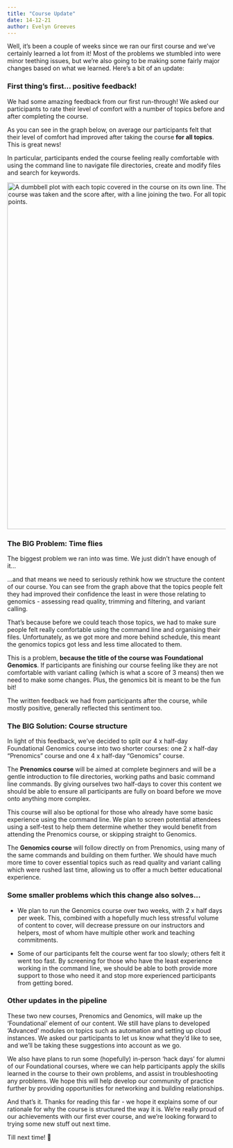 ```yaml
---
title: "Course Update"
date: 14-12-21
author: Evelyn Greeves
---
```


Well, it's been a couple of weeks since we ran our first course and we've certainly learned a lot from it! Most of the problems we stumbled into were minor teething issues, but we're also going to be making some fairly major changes based on what we learned. Here's a bit of an update:

### First thing's first\... positive feedback!

We had some amazing feedback from our first run-through! We asked our participants to rate their level of comfort with a number of topics before and after completing the course.

As you can see in the graph below, on average our participants felt that their level of comfort had improved after taking the course **for all topics**. This is great news!

In particular, participants ended the course feeling really comfortable with using the command line to navigate file directories, create and modify files and search for keywords.

<img src="dumbbell plot g_11_21.png" alt="A dumbbell plot with each topic covered in the course on its own line. The graph indicates the rating given before the course was taken and the score after, with a line joining the two. For all topics the score increases, usually by two or so points." width="800" height="auto">

### The BIG Problem: Time flies

The biggest problem we ran into was time. We just didn't have enough of it\...

\...and that means we need to seriously rethink how we structure the content of our course. You can see from the graph above that the topics people felt they had improved their confidence the least in were those relating to genomics - assessing read quality, trimming and filtering, and variant calling.

That's because before we could teach those topics, we had to make sure people felt really comfortable using the command line and organising their files. Unfortunately, as we got more and more behind schedule, this meant the genomics topics got less and less time allocated to them.

This is a problem, **because the title of the course was Foundational Genomics**. If participants are finishing our course feeling like they are not comfortable with variant calling (which is what a score of 3 means) then we need to make some changes. Plus, the genomics bit is meant to be the fun bit!

The written feedback we had from participants after the course, while mostly positive, generally reflected this sentiment too.

### The BIG Solution: Course structure

In light of this feedback, we've decided to split our 4 x half-day Foundational Genomics course into two shorter courses: one 2 x half-day "Prenomics" course and one 4 x half-day "Genomics" course.

The **Prenomics course** will be aimed at complete beginners and will be a gentle introduction to file directories, working paths and basic command line commands. By giving ourselves two half-days to cover this content we should be able to ensure all participants are fully on board before we move onto anything more complex.

This course will also be optional for those who already have some basic experience using the command line. We plan to screen potential attendees using a self-test to help them determine whether they would benefit from attending the Prenomics course, or skipping straight to Genomics.

The **Genomics course** will follow directly on from Prenomics, using many of the same commands and building on them further. We should have much more time to cover essential topics such as read quality and variant calling which were rushed last time, allowing us to offer a much better educational experience.

### Some smaller problems which this change also solves\...

-   We plan to run the Genomics course over two weeks, with 2 x half days per week. This, combined with a hopefully much less stressful volume of content to cover, will decrease pressure on our instructors and helpers, most of whom have multiple other work and teaching commitments.

-   Some of our participants felt the course went far too slowly; others felt it went too fast. By screening for those who have the least experience working in the command line, we should be able to both provide more support to those who need it and stop more experienced participants from getting bored.

### Other updates in the pipeline

These two new courses, Prenomics and Genomics, will make up the 'Foundational' element of our content. We still have plans to developed 'Advanced' modules on topics such as automation and setting up cloud instances. We asked our participants to let us know what they'd like to see, and we'll be taking these suggestions into account as we go.

We also have plans to run some (hopefully) in-person 'hack days' for alumni of our Foundational courses, where we can help participants apply the skills learned in the course to their own problems, and assist in troubleshooting any problems. We hope this will help develop our community of practice further by providing opportunities for networking and building relationships.

And that's it. Thanks for reading this far - we hope it explains some of our rationale for why the course is structured the way it is. We're really proud of our achievements with our first ever course, and we're looking forward to trying some new stuff out next time.

Till next time! 👋

